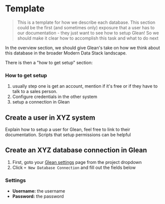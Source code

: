 # Template

> This is a template for how we describe each database.
> This section could be the first (and sometimes only) exposure that a user has to
> our documentation - they just want to see how to setup Glean!
> So we should make it clear how to accomplish this task and what to do next

In the overview section, we should give Glean's take on how we think about this database in the broader Modern Data Stack landscape.

There is then a "how to get setup" section:

### How to get setup

1. usually step one is get an account, mention if it's free or if they have to talk to a sales person.
2. Configure credentials in the other system
3. setup a connection in Glean

## Create a user in XYZ system

Explain how to setup a user for Glean, feel free to link to their documentation. Scripts that setup permissions can be helpful

## Create an XYZ database connection in Glean

1. First, goto your [Glean settings](https://glean.io/app/p/settings#database_connections) page from the project dropdown
2. Click `+ New Database Connection` and fill out the fields below

### Settings

- **Username:** the username
- **Password:** the password
